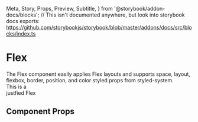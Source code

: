   Meta,
  Story,
  Props,
  Preview,
  Subtitle,
} from '@storybook/addon-docs/blocks';
// This isn't documented anywhere, but look into storybook docs exports: https://github.com/storybookjs/storybook/blob/master/addons/docs/src/blocks/index.ts


<Meta title="Components/Flex" component={Flex} />

# Flex

<Subtitle>
  The Flex component easily applies Flex layouts and supports space, layout,
  flexbox, border, position, and color styled props from styled-system.
</Subtitle>

<Preview withToolbar withSource="open">
  <Story name="Base">
      <Flex
        justifyContent="space-between"
        sx={{
          padding: 3,
          bg: 'primary',
        }}>
        <div>This is a</div>
        <div>justfied Flex</div>
      </Flex>
  </Story>
</Preview>

## Component Props

<Props of={Flex} />
